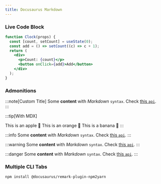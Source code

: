 ```yaml
---
title: Docusaurus Markdown
---
```


### Live Code Block

```jsx live
function Clock(props) {
  const [count, setCount] = useState(0);
  const add = () => setCount((c) => c + 1);
  return (
    <div>
      <p>Count: {count}</p>
      <button onClick={add}>Add</button>
    </div>
  );
}
```


### Admonitions

:::note[Custom Title]
Some **content** with _Markdown_ `syntax`. Check [this `api`](#).
:::

:::tip[With MDX]

<Tabs>
  <TabItem value="apple" label="Apple">
    This is an apple 🍎
  </TabItem>
  <TabItem value="orange" label="Orange">
    This is an orange 🍊
  </TabItem>
  <TabItem value="banana" label="Banana">
    This is a banana 🍌
  </TabItem>
</Tabs>
:::

:::info
Some **content** with _Markdown_ `syntax`. Check [this `api`](#).
:::

:::warning
Some **content** with _Markdown_ `syntax`. Check [this `api`](#).
:::

:::danger
Some **content** with _Markdown_ `syntax`. Check [this `api`](#).
:::

### Multiple CLI Tabs

```bash npm2yarn
npm install @docusaurus/remark-plugin-npm2yarn
```
